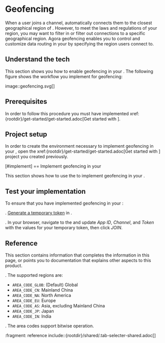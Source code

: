 

# Geofencing

When a user joins a channel, <Vg k="VSDK" /> automatically connects them to the closest geographical region of <Vg k="AGORA_BACKEND" />. However, to meet the laws and regulations of your region, you may want to filter in or filter out connections to a specific geographical region. Agora geofencing enables you to control and customize data routing in your <Vpl k="CLIENT" /> by specifying the <Vg k="AGORA_BACKEND" /> region users connect to.

## Understand the tech

This section shows you how to enable geofencing in your <Vpl k="CLIENT" />. The following figure shows the workflow you implement for geofencing:

image::geofencing.svg[]

## Prerequisites

In order to follow this procedure you must have implemented xref:{rootdir}/get-started/get-started.adoc[Get started with <Vpd k="PRODUCT"/>].

## Project setup

In order to create the environment necessary to implement geofencing in your <Vpl k="CLIENT" />,  open the xref:{rootdir}/get-started/get-started.adoc[Get started with <Vpd k="PRODUCT"/>] project you created previously.

[#implement]
== Implement geofencing in your <Vpl k="CLIENT" />

This section shows how to use the <Vg k="VSDK" /> to implement geofencing in your <Vpl k="CLIENT" />.

<ProjectImplement />

## Test your implementation

To ensure that you have implemented geofencing in your <Vpl k="CLIENT" />:

. [Generate a temporary token](https://docs.agora.io/en/Agora%20Platform/get_appid_token?platform=All#generate-a-temporary-token)  in <Vpl k="CONSOLE" />.

. In your browser, navigate to the <Vg k="DEMO_PAGE_LINK" /> and update _App ID_, _Channel_, and _Token_ with the values for your temporary token, then click _JOIN_.

<ProjectTest />

## Reference

This section contains information that completes the information in this page, or points you to documentation that explains other aspects to this product.

. The supported regions are:

* `AREA_CODE_GLOB`: (Default) Global
* `AREA_CODE_CN`: Mainland China
* `AREA_CODE_NA`: North America
* `AREA_CODE_EU`: Europe
* `AREA_CODE_AS`: Asia, excluding Mainland China
* `AREA_CODE_JP`: Japan
* `AREA_CODE_IN`: India

. The area codes support bitwise operation.

:fragment: reference
include::{rootdir}/shared/.tab-selecter-shared.adoc[]

